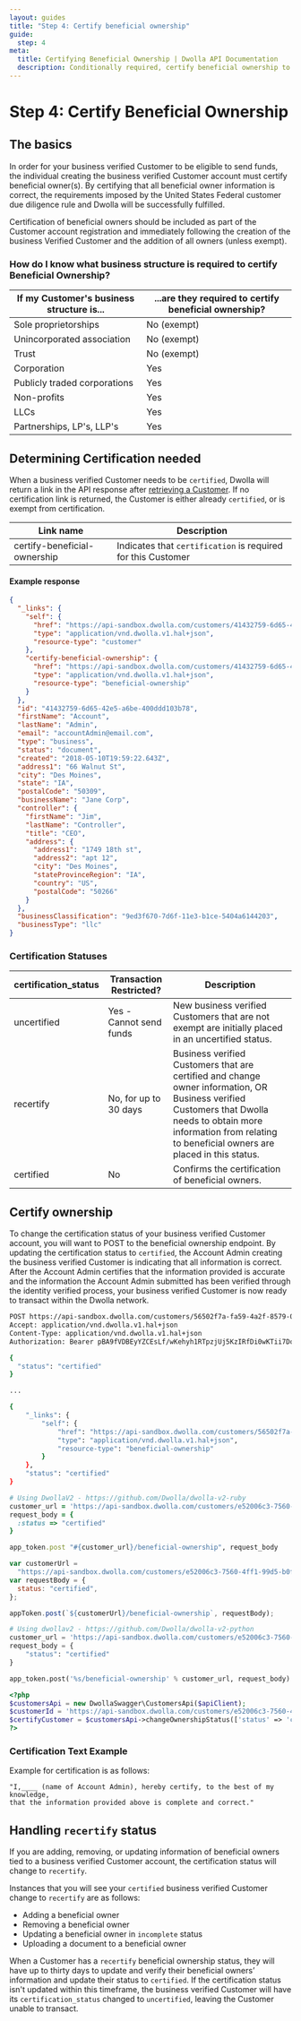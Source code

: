 ```yaml
---
layout: guides
title: "Step 4: Certify beneficial ownership"
guide:
  step: 4
meta:
  title: Certifying Beneficial Ownership | Dwolla API Documentation
  description: Conditionally required, certify beneficial ownership to a verified business Customer to advance them to a transactable state.
---
```


# Step 4: Certify Beneficial Ownership

## The basics

In order for your business verified Customer to be eligible to send funds, the individual creating the business verified Customer account must certify beneficial owner(s). By certifying that all beneficial owner information is correct, the requirements imposed by the United States Federal customer due diligence rule and Dwolla will be successfully fulfilled.

Certification of beneficial owners should be included as part of the Customer account registration and immediately following the creation of the business Verified Customer and the addition of all owners (unless exempt).

### How do I know what business structure is required to certify Beneficial Ownership?

| If my Customer's business structure is... | ...are they required to certify beneficial ownership? |
| ----------------------------------------- | ----------------------------------------------------- |
| Sole proprietorships                      | No (exempt)                                           |
| Unincorporated association                | No (exempt)                                           |
| Trust                                     | No (exempt)                                           |
| Corporation                               | Yes                                                   |
| Publicly traded corporations              | Yes                                                   |
| Non-profits                               | Yes                                                   |
| LLCs                                      | Yes                                                   |
| Partnerships, LP's, LLP's                 | Yes                                                   |

## Determining Certification needed

When a business verified Customer needs to be `certified`, Dwolla will return a link in the API response after [retrieving a Customer](https://docs.dwolla.com/#retrieve-a-customer). If no certification link is returned, the Customer is either already `certified`, or is exempt from certification.

| Link name                    | Description                                                  |
| ---------------------------- | ------------------------------------------------------------ |
| certify-beneficial-ownership | Indicates that `certification` is required for this Customer |

#### Example response

```json
{
  "_links": {
    "self": {
      "href": "https://api-sandbox.dwolla.com/customers/41432759-6d65-42e5-a6be-400ddd103b78",
      "type": "application/vnd.dwolla.v1.hal+json",
      "resource-type": "customer"
    },
    "certify-beneficial-ownership": {
      "href": "https://api-sandbox.dwolla.com/customers/41432759-6d65-42e5-a6be-400ddd103b78/beneficial-ownership",
      "type": "application/vnd.dwolla.v1.hal+json",
      "resource-type": "beneficial-ownership"
    }
  },
  "id": "41432759-6d65-42e5-a6be-400ddd103b78",
  "firstName": "Account",
  "lastName": "Admin",
  "email": "accountAdmin@email.com",
  "type": "business",
  "status": "document",
  "created": "2018-05-10T19:59:22.643Z",
  "address1": "66 Walnut St",
  "city": "Des Moines",
  "state": "IA",
  "postalCode": "50309",
  "businessName": "Jane Corp",
  "controller": {
    "firstName": "Jim",
    "lastName": "Controller",
    "title": "CEO",
    "address": {
      "address1": "1749 18th st",
      "address2": "apt 12",
      "city": "Des Moines",
      "stateProvinceRegion": "IA",
      "country": "US",
      "postalCode": "50266"
    }
  },
  "businessClassification": "9ed3f670-7d6f-11e3-b1ce-5404a6144203",
  "businessType": "llc"
}
```

### Certification Statuses

| certification_status | Transaction Restricted? | Description                                                                                                                                                                                                            |
| -------------------- | ----------------------- | ---------------------------------------------------------------------------------------------------------------------------------------------------------------------------------------------------------------------- |
| uncertified          | Yes - Cannot send funds | New business verified Customers that are not exempt are initially placed in an uncertified status.                                                                                                                     |
| recertify            | No, for up to 30 days   | Business verified Customers that are certified and change owner information, OR Business verified Customers that Dwolla needs to obtain more information from relating to beneficial owners are placed in this status. |
| certified            | No                      | Confirms the certification of beneficial owners.                                                                                                                                                                       |

## Certify ownership

To change the certification status of your business verified Customer account, you will want to POST to the beneficial ownership endpoint. By updating the certification status to `certified`, the Account Admin creating the business verified Customer is indicating that all information is correct. After the Account Admin certifies that the information provided is accurate and the information the Account Admin submitted has been verified through the identity verified process, your business verified Customer is now ready to transact within the Dwolla network.

```bash
POST https://api-sandbox.dwolla.com/customers/56502f7a-fa59-4a2f-8579-0f8bc9d7b9cc/beneficial-ownership
Accept: application/vnd.dwolla.v1.hal+json
Content-Type: application/vnd.dwolla.v1.hal+json
Authorization: Bearer pBA9fVDBEyYZCEsLf/wKehyh1RTpzjUj5KzIRfDi0wKTii7DqY

{
  "status": "certified"
}

...

{
    "_links": {
        "self": {
            "href": "https://api-sandbox.dwolla.com/customers/56502f7a-fa59-4a2f-8579-0f8bc9d7b9cc/beneficial-ownership",
            "type": "application/vnd.dwolla.v1.hal+json",
            "resource-type": "beneficial-ownership"
        }
    },
    "status": "certified"
}
```

```ruby
# Using DwollaV2 - https://github.com/Dwolla/dwolla-v2-ruby
customer_url = 'https://api-sandbox.dwolla.com/customers/e52006c3-7560-4ff1-99d5-b0f3a6f4f909'
request_body = {
  :status => "certified"
}

app_token.post "#{customer_url}/beneficial-ownership", request_body
```

```javascript
var customerUrl =
  "https://api-sandbox.dwolla.com/customers/e52006c3-7560-4ff1-99d5-b0f3a6f4f909";
var requestBody = {
  status: "certified",
};

appToken.post(`${customerUrl}/beneficial-ownership`, requestBody);
```

```python
# Using dwollav2 - https://github.com/Dwolla/dwolla-v2-python
customer_url = 'https://api-sandbox.dwolla.com/customers/e52006c3-7560-4ff1-99d5-b0f3a6f4f909'
request_body = {
    "status": "certified"
}

app_token.post('%s/beneficial-ownership' % customer_url, request_body)
```

```php
<?php
$customersApi = new DwollaSwagger\CustomersApi($apiClient);
$customerId = 'https://api-sandbox.dwolla.com/customers/e52006c3-7560-4ff1-99d5-b0f3a6f4f909';
$certifyCustomer = $customersApi->changeOwnershipStatus(['status' => 'certified' ], $customerId);
?>
```

### Certification Text Example

Example for certification is as follows:

```plaintext
"I,____ (name of Account Admin), hereby certify, to the best of my knowledge,
that the information provided above is complete and correct."
```

## Handling `recertify` status

If you are adding, removing, or updating information of beneficial owners tied to a business verified Customer account, the certification status will change to `recertify`.

Instances that you will see your `certified` business verified Customer change to `recertify` are as follows:

- Adding a beneficial owner
- Removing a beneficial owner
- Updating a beneficial owner in `incomplete` status
- Uploading a document to a beneficial owner

When a Customer has a `recertify` beneficial ownership status, they will have up to thirty days to update and verify their beneficial owners’ information and update their status to `certified`. If the certification status isn't updated within this timeframe, the business verified Customer will have its `certification_status` changed to `uncertified`, leaving the Customer unable to transact.
